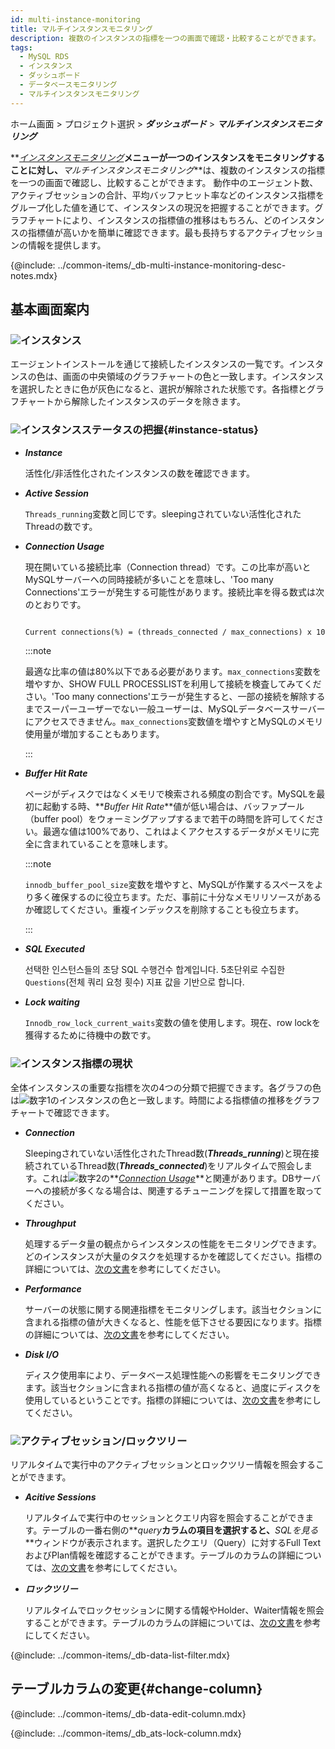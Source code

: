 ```yaml
---
id: multi-instance-monitoring
title: マルチインスタンスモニタリング
description: 複数のインスタンスの指標を一つの画面で確認・比較することができます。
tags:
  - MySQL RDS
  - インスタンス
  - ダッシュボード
  - データベースモニタリング
  - マルチインスタンスモニタリング
---
```



ホーム画面 > プロジェクト選択 > **_ダッシュボード_** > **_マルチインスタンスモニタリング_**

**_[インスタンスモニタリング](instance-monitoring)_**メニューが一つのインスタンスをモニタリングすることに対し、**_マルチインスタンスモニタリング_**は、複数のインスタンスの指標を一つの画面で確認し、比較することができます。 動作中のエージェント数、アクティブセッションの合計、平均バッファヒット率などのインスタンス指標をグループ化した値を通じて、インスタンスの現況を把握することができます。グラフチャートにより、インスタンスの指標値の推移はもちろん、どのインスタンスの指標値が高いかを簡単に確認できます。最も長持ちするアクティブセッションの情報を提供します。

{@include: ../common-items/_db-multi-instance-monitoring-desc-notes.mdx}

## 基本画面案内

<ProdImg img='db-multi-instance.png' desc='멀티 인스턴스 모니터링' />

### ![](/img/number-01.png)インスタンス

エージェントインストールを通じて接続したインスタンスの一覧です。インスタンスの色は、画面の中央領域のグラフチャートの色と一致します。インスタンスを選択したときに色が灰色になると、選択が解除された状態です。各指標とグラフチャートから解除したインスタンスのデータを除きます。

### ![](/img/number-02.png)インスタンスステータスの把握{#instance-status}

-   **_Instance_**

    活性化/非活性化されたインスタンスの数を確認できます。

-   **_Active Session_**

    `Threads_running`変数と同じです。sleepingされていない活性化されたThreadの数です。

-   **_Connection Usage_**

    現在開いている接続比率（Connection thread）です。この比率が高いとMySQLサーバーへの同時接続が多いことを意味し、'Too many Connections'エラーが発生する可能性があります。接続比率を得る数式は次のとおりです。

    ```txt

    Current connections(%) = (threads_connected / max_connections) x 100

    ```

    :::note

    最適な比率の値は80%以下である必要があります。`max_connections`変数を増やすか、SHOW FULL PROCESSLISTを利用して接続を検査してみてください。'Too many connections'エラーが発生すると、一部の接続を解除するまでスーパーユーザーでない一般ユーザーは、MySQLデータベースサーバーにアクセスできません。`max_connections`変数値を増やすとMySQLのメモリ使用量が増加することもあります。

    :::

-   **_Buffer Hit Rate_**

    ページがディスクではなくメモリで検索される頻度の割合です。MySQLを最初に起動する時、**_Buffer Hit Rate_**値が低い場合は、バッファプール（buffer pool）をウォーミングアップするまで若干の時間を許可してください。最適な値は100%であり、これはよくアクセスするデータがメモリに完全に含まれていることを意味します。

    :::note

    `innodb_buffer_pool_size`変数を増やすと、MySQLが作業するスペースをより多く確保するのに役立ちます。ただ、事前に十分なメモリリソースがあるか確認してください。重複インデックスを削除することも役立ちます。

    :::

-   **_SQL Executed_**

    선택한 인스턴스들의 초당 SQL 수행건수 합계입니다. 5초단위로 수집한 `Questions`(전체 쿼리 요청 횟수) 지표 값을 기반으로 합니다.

-   **_Lock waiting_**

    `Innodb_row_lock_current_waits`変数の値を使用します。現在、row lockを獲得するために待機中の数です。

### ![](/img/number-03.png)インスタンス指標の現状

全体インスタンスの重要な指標を次の4つの分類で把握できます。各グラフの色は![数字1](/img/number-01.png)のインスタンスの色と一致します。時間による指標値の推移をグラフチャートで確認できます。

-   **_Connection_**

    Sleepingされていない活性化されたThread数(**_Threads_running_**)と現在接続されているThread数(**_Threads_connected_**)をリアルタイムで照会します。これは![数字2](/img/number-02.png)の**_[Connection Usage](#instance-status)_**と関連があります。DBサーバーへの接続が多くなる場合は、関連するチューニングを探して措置を取ってください。

-   **_Throughput_**

    処理するデータ量の観点からインスタンスの性能をモニタリングできます。どのインスタンスが大量のタスクを処理するかを確認してください。指標の詳細については、[次の文書](metrics-data-list)を参考にしてください。

-   **_Performance_**

    サーバーの状態に関する関連指標をモニタリングします。該当セクションに含まれる指標の値が大きくなると、性能を低下させる要因になります。指標の詳細については、[次の文書](metrics-data-list)を参考にしてください。

-   **_Disk I/O_**

    ディスク使用率により、データベース処理性能への影響をモニタリングできます。該当セクションに含まれる指標の値が高くなると、過度にディスクを使用しているということです。指標の詳細については、[次の文書](metrics-data-list)を参考にしてください。

### ![](/img/number-04.png)アクティブセッション/ロックツリー

リアルタイムで実行中のアクティブセッションとロックツリー情報を照会することができます。

-   **_Acitive Sessions_** 

    リアルタイムで実行中のセッションとクエリ内容を照会することができます。テーブルの一番右側の**_query_**カラムの項目を選択すると、**_SQLを見る_**ウィンドウが表示されます。選択したクエリ（Query）に対するFull TextおよびPlan情報を確認することができます。テーブルのカラムの詳細については、[次の文書](#column-info)を参考にしてください。

-   **_ロックツリー_**

    リアルタイムでロックセッションに関する情報やHolder、Waiter情報を照会することができます。テーブルのカラムの詳細については、[次の文書](#column-info)を参考にしてください。

{@include: ../common-items/_db-data-list-filter.mdx}

## テーブルカラムの変更{#change-column}

{@include: ../common-items/_db-data-edit-column.mdx}

{@include: ../common-items/_db_ats-lock-column.mdx}  
